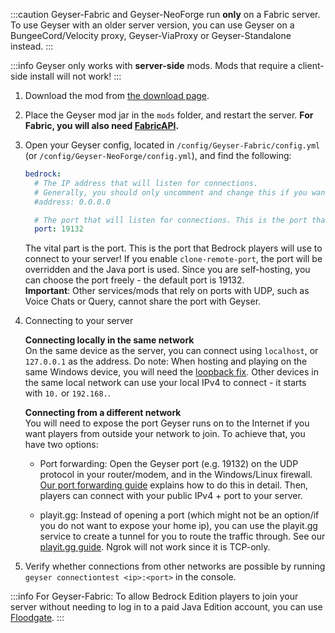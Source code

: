
:::caution
Geyser-Fabric and Geyser-NeoForge run  **only** on a <Versions platform="java"/> Fabric server.   
To use Geyser with an older server version, you can use Geyser on a BungeeCord/Velocity proxy, Geyser-ViaProxy or Geyser-Standalone instead.
:::

:::info
Geyser only works with **server-side** mods. Mods that require a client-side install will not work!
:::

1. Download the mod from [the download page](https://geysermc.org/download#geyser).
2. Place the Geyser mod jar in the `mods` folder, and restart the server. **For Fabric, you will also need [FabricAPI](https://modrinth.com/mod/fabric-api).**
3. Open your Geyser config, located in `/config/Geyser-Fabric/config.yml` (or `/config/Geyser-NeoForge/config.yml`), and find the following: 

    ```yaml
    bedrock: 
      # The IP address that will listen for connections. 
      # Generally, you should only uncomment and change this if you want to limit what IPs can connect to your server. 
      #address: 0.0.0.0 

      # The port that will listen for connections. This is the port that Bedrock players will use to connect to your server.
      port: 19132 
    ```
   The vital part is the port. This is the port that Bedrock players will use to connect to your server!
   If you enable `clone-remote-port`, the port will be overridden and the Java port is used.
   Since you are self-hosting, you can choose the port freely - the default port is 19132.   
   **Important**: Other services/mods that rely on ports with UDP, such as Voice Chats or Query, cannot share the port with Geyser.
     

4. Connecting to your server
        
   **Connecting locally in the same network**   
   On the same device as the server, you can connect using `localhost`, or `127.0.0.1` as the address.
   Do note: When hosting and playing on the same Windows device, you will need the [loopback fix](/geyser/fixing-unable-to-connect-to-world#using-geyser-on-the-same-computer).
   Other devices in the same local network can use your local IPv4 to connect - it starts with `10.` or `192.168.`.
        
   **Connecting from a different network**  
   You will need to expose the port Geyser runs on to the Internet if you want players from outside your network to join.
   To achieve that, you have two options:   

    - Port forwarding: Open the Geyser port (e.g. 19132) on the UDP protocol in your router/modem, and in the Windows/Linux firewall.
      [Our port forwarding guide](/geyser/port-forwarding) explains how to do this in detail.
      Then, players can connect with your public IPv4 + port to your server.   

    - playit.gg: Instead of opening a port (which might not be an option/if you do not want to expose your home ip), you can use
      the playit.gg service to create a tunnel for you to route the traffic through. See our [playit.gg guide](/geyser/playit-gg).
      Ngrok will not work since it is TCP-only.   

5. Verify whether connections from other networks are possible by running `geyser connectiontest <ip>:<port>` in the console.

:::info
For Geyser-Fabric: To allow Bedrock Edition players to join your server without needing to log in to a paid Java Edition account, you can use <a href="/floodgate/setup/">Floodgate</a>.
:::